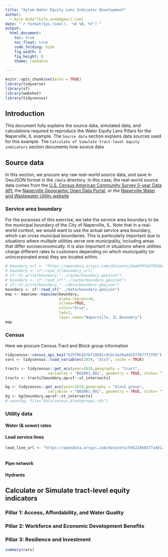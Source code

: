 ```yaml
---
title: "Xylem Water Equity Lens Indicator Development"
author: 
  - Kyle Onda^[kyle.onda@gmail.com]
date: "`r format(Sys.time(), '%d %B, %Y')`"
output: 
  html_document:
    toc: true
    toc_float: true
    code_folding: hide
    fig_width: 8
    fig_height: 8
    theme: readable
  
---
```


```r
knitr::opts_chunk$set(echo = TRUE)
library(tidyverse)
library(sf)
library(webshot)
library(tidycensus)
```
## Introduction
This document fully explains the source data, simulated data, and calculations required to reproduce the Water Equity Lens Pillars for the Naperville, IL example. The `Source data` section explains data sources used for this example. The `Calculate of Simulate tract-level equity indicators` section documents how source data 

## Source data

In this section, we procure any raw real-world source data, and save in GeoJSON format in the `/data` directory. In this case, the real-world source data comes from the [U.S. Census American Community Survey 5-year Data API](https://www.census.gov/data/developers/data-sets/acs-5year.html), the [Naperville Geographic Open Data Portal](https://map-naperville.opendata.arcgis.com), or the [Naperville Water and Wastewater Utility website](https://www.naperville.il.us/services/water-utility/)

### Service area boundary

For the purposes of this exercise, we take the service area boundary to be the municipal boundary of the City of Naperville, IL. Note that in a real-world context, we would want to use the actual service area boundary, which can cross municipal boundaries. This is particularly important due to situations where multiple utilities serve one municipality, including areas that differ socioeconomically. It is also important in situations where utilities charge different rates to customers depending on which municipality (or unincorporated area) they are located within.

```r
# boundary_url <- "https://opendata.arcgis.com/datasets/8ae0f0fd2f854bc184ce61c56d140585_0.geojson"
# boundary <- sf::read_sf(boundary_url)
# sf::st_write(boundary,"../cache/boundary.geojson")
# boundary <- sf::read_sf("../cache/boundary.geojson")
# sf::st_write(boundary,"../data/boundary.geojson")
boundary <- sf::read_sf("../data/boundary.geojson")
map <- mapview::mapview(boundary,
                        alpha.regions=0,
                        stroke=TRUE,
                        color="blue",
                        lwd=2,
                        layer.name="Naperville, IL Boundary")
map
```

### Census

Here we procure Census Tract and Block group information

```r
tidycensus::census_api_key("b25f8b1b7bf10561c9cbc3a20a4d2572677f1f05")
vars <- tidycensus::load_variables(2019, "acs5", cache = TRUE)

tracts <- tidycensus::get_acs(year=2019,geography = "tract",
                   variables = "B01001_001", geometry = TRUE, state= "IL") %>% sf::st_transform(4326)
tracts <- tracts[boundary,op=sf::st_intersects]

bg <- tidycensus::get_acs(year=2019,geography = "block group",
                   variables = "B01001_001", geometry = TRUE, state= "IL") %>% sf::st_transform(4326)
bg <- bg[boundary,op=sf::st_intersects]
# save(bg, file="Data/census_blockgroups.rds")
```

### Utility data

#### Water (& sewer) rates

#### Lead service lines

```r
lead_line_url <- "https://opendata.arcgis.com/datasets/945218b0377a481284203d8839d1cab4_0.geojson"



```

#### Pipe network

#### Hydrants

## Calculate or Simulate tract-level equity indicators

### Pillar 1: Access, Affordability, and Water Quality 

### Pillar 2: Workforce and Economic Development Benefits

### Pillar 3: Resilience and Investment

```r
summary(cars)
```

